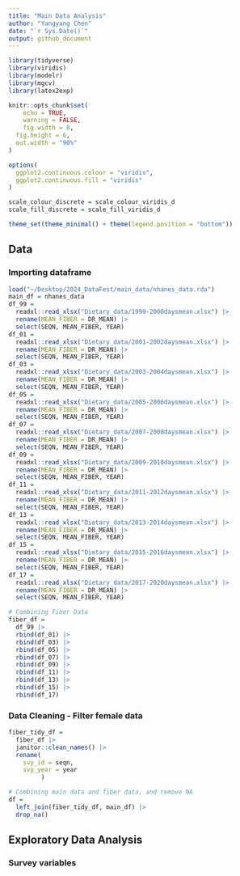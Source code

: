 ```yaml
---
title: "Main Data Analysis"
author: "Yangyang Chen"
date: "`r Sys.Date()`"
output: github_document
---
```


```r
library(tidyverse)
library(viridis)
library(modelr)
library(mgcv)
library(latex2exp)

knitr::opts_chunk$set(
	echo = TRUE,
	warning = FALSE,
	fig.width = 8, 
  fig.height = 6,
  out.width = "90%"
)

options(
  ggplot2.continuous.colour = "viridis",
  ggplot2.continuous.fill = "viridis"
)

scale_colour_discrete = scale_colour_viridis_d
scale_fill_discrete = scale_fill_viridis_d

theme_set(theme_minimal() + theme(legend.position = "bottom"))
```
## Data

### Importing dataframe

```r
load("~/Desktop/2024_DataFest/main_data/nhanes_data.rda")
main_df = nhanes_data
df_99 = 
  readxl::read_xlsx("Dietary_data/1999-2000daysmean.xlsx") |> 
  rename(MEAN_FIBER = DR_MEAN) |> 
  select(SEQN, MEAN_FIBER, YEAR)
df_01 = 
  readxl::read_xlsx("Dietary_data/2001-2002daysmean.xlsx") |> 
  rename(MEAN_FIBER = DR_MEAN) |> 
  select(SEQN, MEAN_FIBER, YEAR)
df_03 = 
  readxl::read_xlsx("Dietary_data/2003-2004daysmean.xlsx") |> 
  rename(MEAN_FIBER = DR_MEAN) |> 
  select(SEQN, MEAN_FIBER, YEAR)
df_05 = 
  readxl::read_xlsx("Dietary_data/2005-2006daysmean.xlsx") |> 
  rename(MEAN_FIBER = DR_MEAN) |> 
  select(SEQN, MEAN_FIBER, YEAR)
df_07 = 
  readxl::read_xlsx("Dietary_data/2007-2008daysmean.xlsx") |> 
  rename(MEAN_FIBER = DR_MEAN) |> 
  select(SEQN, MEAN_FIBER, YEAR)
df_09 = 
  readxl::read_xlsx("Dietary_data/2009-2010daysmean.xlsx") |> 
  rename(MEAN_FIBER = DR_MEAN) |> 
  select(SEQN, MEAN_FIBER, YEAR)
df_11 = 
  readxl::read_xlsx("Dietary_data/2011-2012daysmean.xlsx") |> 
  rename(MEAN_FIBER = DR_MEAN) |> 
  select(SEQN, MEAN_FIBER, YEAR)
df_13 = 
  readxl::read_xlsx("Dietary_data/2013-2014daysmean.xlsx") |> 
  rename(MEAN_FIBER = DR_MEAN) |> 
  select(SEQN, MEAN_FIBER, YEAR)
df_15 = 
  readxl::read_xlsx("Dietary_data/2015-2016daysmean.xlsx") |> 
  rename(MEAN_FIBER = DR_MEAN) |> 
  select(SEQN, MEAN_FIBER, YEAR)
df_17 = 
  readxl::read_xlsx("Dietary_data/2017-2020daysmean.xlsx") |> 
  rename(MEAN_FIBER = DR_MEAN) |> 
  select(SEQN, MEAN_FIBER, YEAR)

# Combining Fiber Data
fiber_df =   
  df_99 |> 
  rbind(df_01) |> 
  rbind(df_03) |> 
  rbind(df_05) |> 
  rbind(df_07) |> 
  rbind(df_09) |> 
  rbind(df_11) |> 
  rbind(df_13) |> 
  rbind(df_15) |> 
  rbind(df_17)
```
### Data Cleaning - Filter female data

```r
fiber_tidy_df = 
  fiber_df |> 
  janitor::clean_names() |> 
  rename(
    svy_id = seqn,
    svy_year = year
         ) 

# Combining main data and fiber data, and remove NA
df = 
  left_join(fiber_tidy_df, main_df) |> 
  drop_na()
```

## Exploratory Data Analysis

### Survey variables
```r

```

